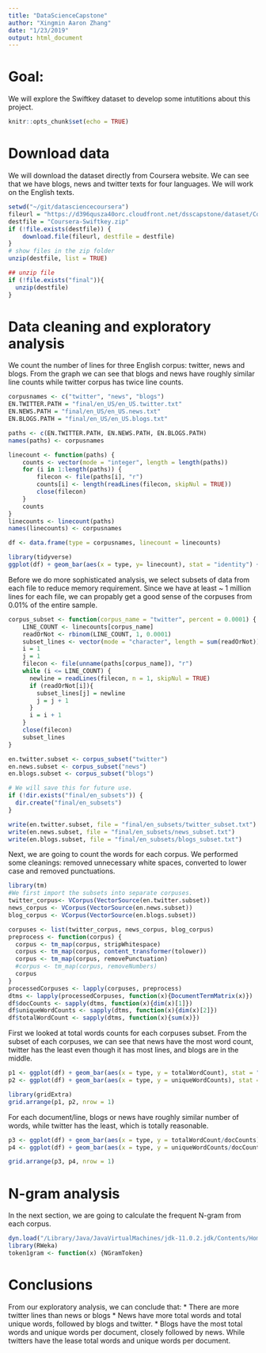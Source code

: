 ```yaml
---
title: "DataScienceCapstone"
author: "Xingmin Aaron Zhang"
date: "1/23/2019"
output: html_document
---
```


# Goal:
We will explore the Swiftkey dataset to develop some intutitions about this project.

```r
knitr::opts_chunk$set(echo = TRUE)
```

# Download data

We will download the dataset directly from Coursera website. We can see that we have blogs, news and twitter texts for four languages. We will work on the English texts.
```r
setwd("~/git/datasciencecoursera")
fileurl = "https://d396qusza40orc.cloudfront.net/dsscapstone/dataset/Coursera-SwiftKey.zip"
destfile = "Coursera-Swiftkey.zip"
if (!file.exists(destfile)) {
    download.file(fileurl, destfile = destfile)
}
# show files in the zip folder
unzip(destfile, list = TRUE)
```


```r
## unzip file
if (!file.exists("final")){
  unzip(destfile)
}
```

# Data cleaning and exploratory analysis
We count the number of lines for three English corpus: twitter, news and blogs. From the graph we can see that blogs and news have roughly similar line counts while twitter corpus has twice line counts. 

```r
corpusnames <- c("twitter", "news", "blogs")
EN.TWITTER.PATH = "final/en_US/en_US.twitter.txt"
EN.NEWS.PATH = "final/en_US/en_US.news.txt"
EN.BLOGS.PATH = "final/en_US/en_US.blogs.txt"

paths <- c(EN.TWITTER.PATH, EN.NEWS.PATH, EN.BLOGS.PATH)
names(paths) <- corpusnames

linecount <- function(paths) {
    counts <- vector(mode = "integer", length = length(paths))
    for (i in 1:length(paths)) {
        filecon <- file(paths[i], "r")
        counts[i] <- length(readLines(filecon, skipNul = TRUE))
        close(filecon)
    }
    counts
}
linecounts <- linecount(paths)
names(linecounts) <- corpusnames

df <- data.frame(type = corpusnames, linecount = linecounts)

library(tidyverse)
ggplot(df) + geom_bar(aes(x = type, y= linecount), stat = "identity") + ggtitle("total line counts for each type of corpuses") + theme(plot.title = element_text(hjust = 0.5)) + xlab("")
```

Before we do more sophisticated analysis, we select subsets of data from each file to reduce memory requirement. Since we have at least ~ 1 million lines for each file, we can propably get a good sense of the corpuses from 0.01% of the entire sample.
```r
corpus_subset <- function(corpus_name = "twitter", percent = 0.0001) {
    LINE_COUNT <- linecounts[corpus_name]
    readOrNot <- rbinom(LINE_COUNT, 1, 0.0001)
    subset_lines <- vector(mode = "character", length = sum(readOrNot))
    i = 1
    j = 1
    filecon <- file(unname(paths[corpus_name]), "r")
    while (i <= LINE_COUNT) {
      newline = readLines(filecon, n = 1, skipNul = TRUE)
      if (readOrNot[i]){
        subset_lines[j] = newline
        j = j + 1
      }
      i = i + 1
    }
    close(filecon)
    subset_lines
}

en.twitter.subset <- corpus_subset("twitter")
en.news.subset <- corpus_subset("news")
en.blogs.subset <- corpus_subset("blogs")

# We will save this for future use.
if (!dir.exists("final/en_subsets")) {
  dir.create("final/en_subsets")
}

write(en.twitter.subset, file = "final/en_subsets/twitter_subset.txt")
write(en.news.subset, file = "final/en_subsets/news_subset.txt")
write(en.blogs.subset, file = "final/en_subsets/blogs_subset.txt")
```

Next, we are going to count the words for each corpus. We performed some cleanings: removed unnecessary white spaces, converted to lower case and removed punctuations.
```r
library(tm)
#We first import the subsets into separate corpuses.
twitter_corpus<- VCorpus(VectorSource(en.twitter.subset))
news_corpus <- VCorpus(VectorSource(en.news.subset))
blog_corpus <- VCorpus(VectorSource(en.blogs.subset))

corpuses <- list(twitter_corpus, news_corpus, blog_corpus)
preprocess <- function(corpus) {
  corpus <- tm_map(corpus, stripWhitespace)
  corpus <- tm_map(corpus, content_transformer(tolower))
  corpus <- tm_map(corpus, removePunctuation)
  #corpus <- tm_map(corpus, removeNumbers)
  corpus
}
processedCorpuses <- lapply(corpuses, preprocess)
dtms <- lapply(processedCorpuses, function(x){DocumentTermMatrix(x)})
df$docCounts <- sapply(dtms, function(x){dim(x)[1]})
df$uniqueWordCounts <- sapply(dtms, function(x){dim(x)[2]})
df$totalWordCount <- sapply(dtms, function(x){sum(x)})
```

First we looked at total words counts for each corpuses subset. From the subset of each corpuses, we can see that news have the most word count, twitter has the least even though it has most lines, and blogs are in the middle.
```r
p1 <- ggplot(df) + geom_bar(aes(x = type, y = totalWordCount), stat = "identity") + xlab("") + ylab("count") + ggtitle("total word count") + theme(plot.title = element_text(hjust = 0.5))
p2 <- ggplot(df) + geom_bar(aes(x = type, y = uniqueWordCounts), stat = "identity") + xlab("") + ylab("count") + ggtitle("unique word count") + theme(plot.title = element_text(hjust = 0.5))

library(gridExtra)
grid.arrange(p1, p2, nrow = 1)
```


For each document/line, blogs or news have roughly similar number of words, while twitter has the least, which is totally reasonable.
```r
p3 <- ggplot(df) + geom_bar(aes(x = type, y = totalWordCount/docCounts), stat = "identity") + xlab("") + ggtitle("average word count") + theme(plot.title = element_text(hjust = 0.5))
p4 <- ggplot(df) + geom_bar(aes(x = type, y = uniqueWordCounts/docCounts), stat = "identity") + xlab("") + ggtitle("average unique word count") + theme(plot.title = element_text(hjust = 0.5))

grid.arrange(p3, p4, nrow = 1)
```

# N-gram analysis
In the next section, we are going to calculate the frequent N-gram from each corpus. 
```r
dyn.load("/Library/Java/JavaVirtualMachines/jdk-11.0.2.jdk/Contents/Home/lib/server/libjvm.dylib")
library(RWeka)
token1gram <- function(x) {NGramToken}
```


# Conclusions

From our exploratory analysis, we can conclude that:
* There are more twitter lines than news or blogs
* News have more total words and total unique words, followed by blogs and twitter.
* Blogs have the most total words and unique words per document, closely followed by news. While twitters have the lease total words and unique words per document.

